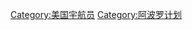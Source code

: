 {{Catnav|頁面分類|人物|職業|各职业美国人|美国宇航员}}
{{Catnav|頁面分類|人物|各職業人物|宇航员|美国宇航员}}

[[Category:美国宇航员|Category:美国宇航员]]
[[Category:阿波罗计划|Category:阿波罗计划]]